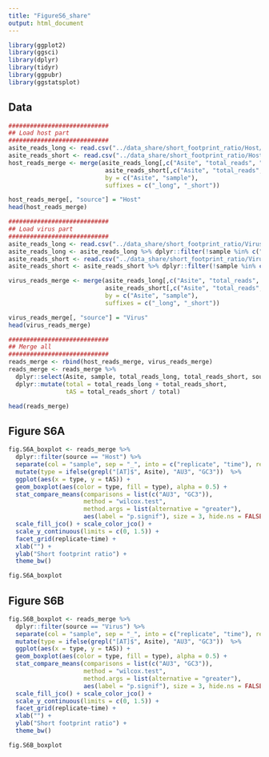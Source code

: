 ```yaml
---
title: "FigureS6_share"
output: html_document
---
```

```r
library(ggplot2)
library(ggsci)
library(dplyr)
library(tidyr)
library(ggpubr)
library(ggstatsplot)

```


## Data

```r
############################
## Load host part
############################
asite_reads_long <- read.csv("../data_share/short_footprint_ratio/Host/long_asite_counts_2930.csv", row.names = "X")
asite_reads_short <- read.csv("../data_share/short_footprint_ratio/Host/short_asite_counts_2122.csv", row.names = "X")
host_reads_merge <- merge(asite_reads_long[,c("Asite", "total_reads", "mean_reads", "sample")], 
                           asite_reads_short[,c("Asite", "total_reads", "mean_reads", "sample")], 
                           by = c("Asite", "sample"),
                           suffixes = c("_long", "_short"))

host_reads_merge[, "source"] = "Host"
head(host_reads_merge)

############################
## Load virus part
############################
asite_reads_long <- read.csv("../data_share/short_footprint_ratio/Virus/long_asite_counts_2930.csv", row.names = "X")
asite_reads_long <- asite_reads_long %>% dplyr::filter(!sample %in% c("R1_0hpi", "R2_0hpi"))
asite_reads_short <- read.csv("../data_share/short_footprint_ratio/Virus/short_asite_counts_2122.csv", row.names = "X")
asite_reads_short <- asite_reads_short %>% dplyr::filter(!sample %in% c("R1_0hpi", "R2_0hpi"))

virus_reads_merge <- merge(asite_reads_long[,c("Asite", "total_reads", "mean_reads", "sample")], 
                           asite_reads_short[,c("Asite", "total_reads", "mean_reads", "sample")], 
                           by = c("Asite", "sample"),
                           suffixes = c("_long", "_short"))

virus_reads_merge[, "source"] = "Virus"
head(virus_reads_merge)

############################
## Merge all
############################
reads_merge <- rbind(host_reads_merge, virus_reads_merge)
reads_merge <- reads_merge %>% 
  dplyr::select(Asite, sample, total_reads_long, total_reads_short, source) %>% 
  dplyr::mutate(total = total_reads_long + total_reads_short, 
                tAS = total_reads_short / total)

head(reads_merge)
```
## Figure S6A

```r
fig.S6A_boxplot <- reads_merge %>%
  dplyr::filter(source == "Host") %>% 
  separate(col = "sample", sep = "_", into = c("replicate", "time"), remove = FALSE) %>%
  mutate(type = ifelse(grepl("[AT]$", Asite), "AU3", "GC3"))  %>%
  ggplot(aes(x = type, y = tAS)) + 
  geom_boxplot(aes(color = type, fill = type), alpha = 0.5) + 
  stat_compare_means(comparisons = list(c("AU3", "GC3")), 
                     method = "wilcox.test", 
                     method.args = list(alternative = "greater"),
                     aes(label = "p.signif"), size = 3, hide.ns = FALSE) + # Add pairwise comparisons p-value
  scale_fill_jco() + scale_color_jco() + 
  scale_y_continuous(limits = c(0, 1.5)) + 
  facet_grid(replicate~time) + 
  xlab("") + 
  ylab("Short footprint ratio") + 
  theme_bw()  

fig.S6A_boxplot
```
## Figure S6B

```r
fig.S6B_boxplot <- reads_merge %>%
  dplyr::filter(source == "Virus") %>% 
  separate(col = "sample", sep = "_", into = c("replicate", "time"), remove = FALSE) %>%
  mutate(type = ifelse(grepl("[AT]$", Asite), "AU3", "GC3"))  %>%
  ggplot(aes(x = type, y = tAS)) + 
  geom_boxplot(aes(color = type, fill = type), alpha = 0.5) + 
  stat_compare_means(comparisons = list(c("AU3", "GC3")), 
                     method = "wilcox.test", 
                     method.args = list(alternative = "greater"),
                     aes(label = "p.signif"), size = 3, hide.ns = FALSE) + # Add pairwise comparisons p-value
  scale_fill_jco() + scale_color_jco() + 
  scale_y_continuous(limits = c(0, 1.5)) + 
  facet_grid(replicate~time) + 
  xlab("") + 
  ylab("Short footprint ratio") + 
  theme_bw()  

fig.S6B_boxplot
```
